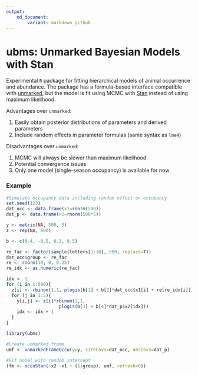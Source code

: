 ```yaml
---
output: 
    md_document:
        variant: markdown_github
---
```


# ubms: Unmarked Bayesian Models with Stan

Experimental `R` package for fitting hierarchical models of animal occurrence and abundance.
The package has a formula-based interface compatible with [unmarked](https://cran.r-project.org/web/packages/unmarked/index.html), but the model is fit using MCMC with [Stan](https://mc-stan.org/) instead of using maximum likelihood.

Advantages over `unmarked`:

  1. Easily obtain posterior distributions of parameters and derived parameters
  2. Include random effects in parameter formulas (same syntax as `lme4`)

Disadvantages over `unmarked`:

  1. MCMC will always be slower than maximum likelihood
  2. Potential convergence issues
  3. Only one model (single-season occupancy) is available for now

### Example

```r
#Simulate occupancy data including random effect on occupancy
set.seed(123)
dat_occ <- data.frame(x1=rnorm(500))
dat_p <- data.frame(x2=rnorm(500*5))

y <- matrix(NA, 500, 5)
z <- rep(NA, 500)

b <- c(0.4, -0.5, 0.3, 0.5)

re_fac <- factor(sample(letters[1:10], 500, replace=T))
dat_occ$group <- re_fac
re <- rnorm(10, 0, 0.25)
re_idx <- as.numeric(re_fac)

idx <- 1
for (i in 1:500){
  z[i] <- rbinom(1,1, plogis(b[1] + b[2]*dat_occ$x1[i] + re[re_idx[i]]))
  for (j in 1:5){
    y[i,j] <- z[i]*rbinom(1,1, 
                    plogis(b[3] + b[4]*dat_p$x2[idx]))
    idx <- idx + 1
  }
}

library(ubms)

#Create unmarked frame
umf <- unmarkedFrameOccu(y=y, siteCovs=dat_occ, obsCovs=dat_p)

#Fit model with random intercept
(fm <- occuStan(~x2 ~x1 + (1|group), umf, refresh=0))
```

